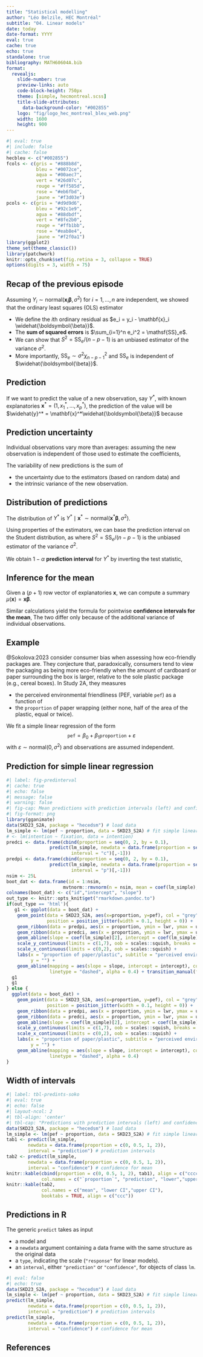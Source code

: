 ```yaml
---
title: "Statistical modelling"
author: "Léo Belzile, HEC Montréal"
subtitle: "04. Linear models"
date: today
date-format: YYYY
eval: true
cache: true
echo: true
standalone: true
bibliography: MATH60604A.bib
format:
  revealjs:
    slide-number: true
    preview-links: auto
    code-block-height: 750px
    theme: [simple, hecmontreal.scss]
    title-slide-attributes:
      data-background-color: "#002855"
    logo: "fig/logo_hec_montreal_bleu_web.png"
    width: 1600
    height: 900
---
```



```r
#| eval: true
#| include: false
#| cache: false
hecbleu <- c("#002855")
fcols <- c(gris = "#888b8d",
           bleu = "#0072ce",
           aqua = "#00aec7",
           vert = "#26d07c",
           rouge = "#ff585d",
           rose = "#eb6fbd",
           jaune = "#f3d03e")
pcols <- c(gris = "#d9d9d6",
           bleu = "#92c1e9",
           agua = "#88dbdf",
           vert = "#8fe2b0",
           rouge = "#ffb1bb",
           rose = "#eab8e4",
           jaune = "#f2f0a1")
library(ggplot2)
theme_set(theme_classic())
library(patchwork)
knitr::opts_chunk$set(fig.retina = 3, collapse = TRUE)
options(digits = 3, width = 75)
```

## Recap of the previous episode

Assuming $Y_i \sim \mathsf{normal}(\mathbf{x}_i \boldsymbol{\beta}, \sigma^2)$ for $i=1, \ldots, n$ are independent, we showed that the ordinary least squares (OLS) estimator
\begin{align*}
\widehat{\boldsymbol{\beta}} = \left(\mathbf{X}^\top \mathbf{X}\right)^{-1}\mathbf{X}^\top \boldsymbol{y} \sim \mathsf{normal}\left\{\boldsymbol{\beta}, \sigma^2 (\mathbf{X}^\top\mathbf{X})^{-1}\right\}.
\end{align*}


- We define the $i$th ordinary residual as $e_i = y_i - \mathbf{x}_i \widehat{\boldsymbol{\beta}}$.
- The **sum of squared errors** is $\sum_{i=1}^n e_i^2 = \mathsf{SS}_e$.
- We can show that $S^2=\mathsf{SS}_e/(n-p-1)$ is an unbiased estimator of the variance $\sigma^2$.
- More importantly, $\mathsf{SS}_e \sim \sigma^2 \chi^2_{n-p-1}$ and $\mathsf{SS}_e$ is independent of $\widehat{\boldsymbol{\beta}}$.

## Prediction

If we want to predict the value of a new observation, say $Y^*$, with known explanatories $\mathbf{x}^* = (1, x^*_1, \ldots, x^*_p)$, the prediction of the value will  be $\widehat{y}^* = \mathbf{x}^*\widehat{\boldsymbol{\beta}}$ because
\begin{align*}
\mathsf{E}(\widehat{Y}^* \mid \mathbf{X}, \mathbf{x}^*) = \mathsf{E}(\mathbf{x}^*\widehat{\boldsymbol{\beta}}\mid \mathbf{X}, \mathbf{x}^*) = \mathbf{x}^*\boldsymbol{\beta}.
\end{align*}


## Prediction uncertainty

Individual observations vary more than averages: assuming the new observation is independent of those used to estimate the coefficients,
\begin{align*}
\mathsf{Va}(\widehat{Y}^* - Y^* \mid \mathbf{X}, \mathbf{x}^*) &= \mathsf{Va}(\mathbf{x}^*\widehat{\boldsymbol{\beta}} - Y^* \mid \mathbf{X}, \mathbf{x}^*)
\\&=\mathsf{Va}(\mathbf{x}^*\widehat{\boldsymbol{\beta}} \mid \mathbf{X}, \mathbf{x}^*) +\mathsf{Va}(Y^* \mid \mathbf{X}, \mathbf{x}^*)
\\& = \sigma^2\mathbf{x}^{*\vphantom{\top}}(\mathbf{X}^\top\mathbf{X})^{-1}\mathbf{x}^{*\top} + \sigma^2,
\end{align*}


The variability of new predictions is the sum of

- the uncertainty due to the estimators (based on random data) and
- the intrinsic variance of the new observation.

## Distribution of predictions

The distribution of $Y^*$ is $Y^* \mid \mathbf{x}^* \sim \mathsf{normal}(\mathbf{x}^*\boldsymbol{\beta}, \sigma^2)$.

Using properties of the estimators, we can base the prediction interval on the Student distribution, as
\begin{align*}
\frac{Y^*-\mathbf{x}^*\widehat{\boldsymbol{\beta}}}{\sqrt{S^2\{1+\mathbf{x}^*(\mathbf{X}^\top\mathbf{X})^{-1}\mathbf{x}^{*\top}\}}}\sim \mathsf{Student}(n-p-1).
\end{align*}
where $S^2=\mathsf{SS}_e/(n-p-1)$ is the unbiased estimator of the variance $\sigma^2$.


We obtain $1-\alpha$ **prediction interval** for $Y^*$ by inverting the test statistic,
\begin{align*}
\mathbf{x}^*\widehat{\boldsymbol{\beta}}\pm \mathfrak{t}_{n-p-1}(\alpha/2)\sqrt{S^2\{1+\mathbf{x}^*(\mathbf{X}^\top\mathbf{X})^{-1}\mathbf{x}^{*\top}\}}.
\end{align*}

## Inference for the mean

Given a $(p+1)$ row vector of explanatories $\mathbf{x}$, we can compute a summary $\mu(\mathbf{x})=\mathbf{x}\boldsymbol{\beta}$.



Similar calculations yield the formula for pointwise **confidence intervals for the mean**,
\begin{align*}
\mathbf{x}^*\widehat{\boldsymbol{\beta}}\pm \mathfrak{t}_{n-p-1}(\alpha/2)\sqrt{S^2\mathbf{x}^*(\mathbf{X}^\top\mathbf{X})^{-1}\mathbf{x}^{*\top}}.
\end{align*}
The two differ only because of the additional variance of individual observations.


## Example

@Sokolova:2023 consider consumer bias when assessing how eco-friendly packages are. They conjecture that, paradoxically, consumers tend to view the packaging as being more eco-friendly when the amount of cardboard or paper surrounding the box is larger, relative to the sole plastic package (e.g., cereal boxes). In Study 2A, they measures

- the perceived environmental friendliness (PEF, variable `pef`) as a function of
- the `proportion` of paper wrapping (either none, half of the area of the plastic, equal or twice).


 We fit a simple linear regression of the form $$\texttt{pef} = \beta_0 + \beta_1 \texttt{proportion} + \varepsilon$$ with $\varepsilon \sim \mathsf{normal}(0,\sigma^2)$ and observations are assumed independent.

## Prediction for simple linear regression

```r
#| label: fig-predinterval
#| cache: true
#| echo: false
#| message: false
#| warning: false
#| fig-cap: Mean predictions with prediction intervals (left) and confidence intervals for the mean (right).
#| fig-format: png
library(gganimate)
data(SKD23_S2A, package = "hecedsm") # load data
lm_simple <- lm(pef ~ proportion, data = SKD23_S2A) # fit simple linear regression
# <- lm(intention ~ fixation, data = intention)
predci <- data.frame(cbind(proportion = seq(0, 2, by = 0.1),
                predict(lm_simple, newdata = data.frame(proportion = seq(0, 2, by = 0.1)),
                        interval = "c")[,-1]))
predpi <- data.frame(cbind(proportion = seq(0, 2, by = 0.1),
                predict(lm_simple, newdata = data.frame(proportion = seq(0, 2, by = 0.1)),
                        interval = "p")[,-1]))
nsim <- 25L
boot_dat <- data.frame(id = 1:nsim,
                     mvtnorm::rmvnorm(n = nsim, mean = coef(lm_simple), sigma = vcov(lm_simple)))
colnames(boot_dat) <- c("id","intercept", "slope")
out_type <- knitr::opts_knit$get("rmarkdown.pandoc.to")
if(out_type == 'html'){
   g1 <- ggplot(data = boot_dat) +
    geom_point(data = SKD23_S2A, aes(x=proportion, y=pef), col = "grey", alpha = 0.8,
               position = position_jitter(width = 0.1, height = 0)) +
    geom_ribbon(data = predpi, aes(x = proportion, ymin = lwr, ymax = upr), fill = "grey70", alpha = 0.2) +
    geom_ribbon(data = predci, aes(x = proportion, ymin = lwr, ymax = upr), fill = "grey70", alpha = 0.5) +
    geom_abline(slope = coef(lm_simple)[2], intercept = coef(lm_simple)[1]) +
    scale_y_continuous(limits = c(1,7), oob = scales::squish, breaks = 1:7, labels = 1:7) +
    scale_x_continuous(limits = c(0,2), oob = scales::squish) +
    labs(x = "proportion of paper/plastic", subtitle = "perceived environmental friendliness",
         y = "") +
    geom_abline(mapping = aes(slope = slope, intercept = intercept), col = "gray10",
                linetype = "dashed", alpha = 0.4) + transition_manual(frames = id, cumulative = TRUE)
  g1
  g1
} else {
  ggplot(data = boot_dat) +
    geom_point(data = SKD23_S2A, aes(x=proportion, y=pef), col = "grey", alpha = 0.8,
               position = position_jitter(width = 0.1, height = 0)) +
    geom_ribbon(data = predpi, aes(x = proportion, ymin = lwr, ymax = upr), fill = "grey70", alpha = 0.2) +
    geom_ribbon(data = predci, aes(x = proportion, ymin = lwr, ymax = upr), fill = "grey70", alpha = 0.5) +
    geom_abline(slope = coef(lm_simple)[2], intercept = coef(lm_simple)[1]) +
    scale_y_continuous(limits = c(1,7), oob = scales::squish, breaks = 1:7, labels = 1:7) +
    scale_x_continuous(limits = c(0,2), oob = scales::squish) +
    labs(x = "proportion of paper/plastic", subtitle = "perceived environmental friendliness",
         y = "") +
    geom_abline(mapping = aes(slope = slope, intercept = intercept), col = "gray10",
                linetype = "dashed", alpha = 0.4)
}
```

## Width of intervals


```r
#| label: tbl-predints-soko
#| eval: true
#| echo: false
#| layout-ncol: 2
#| tbl-align: 'center'
#| tbl-cap: "Predictions with prediction intervals (left) and confidence intervals for the mean (right)."
data(SKD23_S2A, package = "hecedsm") # load data
lm_simple <- lm(pef ~ proportion, data = SKD23_S2A) # fit simple linear regression
tab1 <- predict(lm_simple,
        newdata = data.frame(proportion = c(0, 0.5, 1, 2)),
        interval = "prediction") # prediction intervals
tab2 <- predict(lm_simple,
        newdata = data.frame(proportion = c(0, 0.5, 1, 2)),
        interval = "confidence") # confidence for mean
knitr::kable(cbind(proportion = c(0, 0.5, 1, 2), tab1), align = c("cccc"),
             col.names = c("`proportion`", "prediction", "lower","upper"))
knitr::kable(tab2,
             col.names = c("mean", "lower CI","upper CI"),
             booktabs = TRUE, align = c("ccc"))
```

## Predictions in **R**

The generic `predict` takes as input

- a model and
- a `newdata` argument containing a data frame with the same structure as the original data
- a `type`, indicating the scale (`"response"` for linear models).
- an `interval`, either `"prediction"` or `"confidence"`, for objects of class `lm`.

```r
#| eval: false
#| echo: true
data(SKD23_S2A, package = "hecedsm") # load data
lm_simple <- lm(pef ~ proportion, data = SKD23_S2A) # fit simple linear regression
predict(lm_simple,
        newdata = data.frame(proportion = c(0, 0.5, 1, 2)),
        interval = "prediction") # prediction intervals
predict(lm_simple,
        newdata = data.frame(proportion = c(0, 0.5, 1, 2)),
        interval = "confidence") # confidence for mean
```

## References

